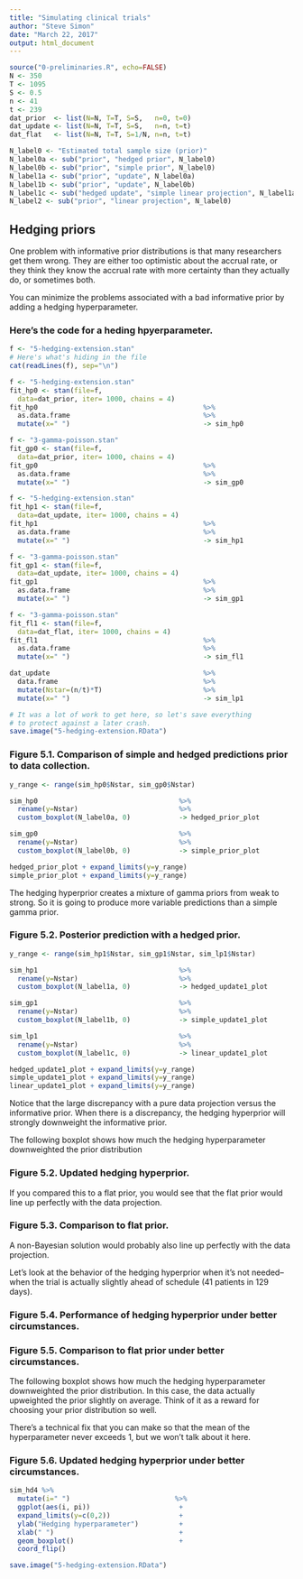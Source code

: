 ```yaml
---
title: "Simulating clinical trials"
author: "Steve Simon"
date: "March 22, 2017"
output: html_document
---
```


```r
source("0-preliminaries.R", echo=FALSE)
N <- 350
T <- 1095
S <- 0.5
n <- 41
t <- 239
dat_prior  <- list(N=N, T=T, S=S,   n=0, t=0)
dat_update <- list(N=N, T=T, S=S,   n=n, t=t)
dat_flat   <- list(N=N, T=T, S=1/N, n=n, t=t)

N_label0 <- "Estimated total sample size (prior)"
N_label0a <- sub("prior", "hedged prior", N_label0)
N_label0b <- sub("prior", "simple prior", N_label0)
N_label1a <- sub("prior", "update", N_label0a)
N_label1b <- sub("prior", "update", N_label0b)
N_label1c <- sub("hedged update", "simple linear projection", N_label1a)
N_label2 <- sub("prior", "linear projection", N_label0)
```

## Hedging priors

One problem with informative prior distributions is that many researchers get them wrong. They are either too optimistic about the accrual rate, or they think they know the accrual rate with more certainty than they actually do, or sometimes both.

You can minimize the problems associated with a bad informative prior by adding a hedging hyperparameter.

### Here's the code for a heding hpyerparameter.

```r
f <- "5-hedging-extension.stan"
# Here's what's hiding in the file 
cat(readLines(f), sep="\n")
```

```r
f <- "5-hedging-extension.stan"
fit_hp0 <- stan(file=f,
  data=dat_prior, iter= 1000, chains = 4)
fit_hp0                                         %>%
  as.data.frame                                 %>%
  mutate(x=" ")                                 -> sim_hp0
```

```r
f <- "3-gamma-poisson.stan"
fit_gp0 <- stan(file=f,
  data=dat_prior, iter= 1000, chains = 4)
fit_gp0                                         %>%
  as.data.frame                                 %>%
  mutate(x=" ")                                 -> sim_gp0
```

```r
f <- "5-hedging-extension.stan"
fit_hp1 <- stan(file=f,
  data=dat_update, iter= 1000, chains = 4)
fit_hp1                                         %>%
  as.data.frame                                 %>%
  mutate(x=" ")                                 -> sim_hp1
```

```r
f <- "3-gamma-poisson.stan"
fit_gp1 <- stan(file=f,
  data=dat_update, iter= 1000, chains = 4)
fit_gp1                                         %>%
  as.data.frame                                 %>%
  mutate(x=" ")                                 -> sim_gp1
```

```r
f <- "3-gamma-poisson.stan"
fit_fl1 <- stan(file=f,
  data=dat_flat, iter= 1000, chains = 4)
fit_fl1                                         %>%
  as.data.frame                                 %>%
  mutate(x=" ")                                 -> sim_fl1
```

```r
dat_update                                      %>%
  data.frame                                    %>%
  mutate(Nstar=(n/t)*T)                         %>%
  mutate(x=" ")                                 -> sim_lp1
```

```r
# It was a lot of work to get here, so let's save everything
# to protect against a later crash.
save.image("5-hedging-extension.RData")
```

### Figure 5.1. Comparison of simple and hedged predictions prior to data collection.

```r
y_range <- range(sim_hp0$Nstar, sim_gp0$Nstar)

sim_hp0                                   %>%
  rename(y=Nstar)                         %>%
  custom_boxplot(N_label0a, 0)            -> hedged_prior_plot

sim_gp0                                   %>%
  rename(y=Nstar)                         %>%
  custom_boxplot(N_label0b, 0)            -> simple_prior_plot

hedged_prior_plot + expand_limits(y=y_range)
simple_prior_plot + expand_limits(y=y_range)
```

The hedging hyperprior creates a mixture of gamma priors from weak to strong. So it is going to produce more variable predictions than a simple gamma prior.

### Figure 5.2. Posterior prediction with a hedged prior.

```r
y_range <- range(sim_hp1$Nstar, sim_gp1$Nstar, sim_lp1$Nstar)

sim_hp1                                   %>%
  rename(y=Nstar)                         %>%
  custom_boxplot(N_label1a, 0)            -> hedged_update1_plot

sim_gp1                                   %>%
  rename(y=Nstar)                         %>%
  custom_boxplot(N_label1b, 0)            -> simple_update1_plot

sim_lp1                                   %>%
  rename(y=Nstar)                         %>%
  custom_boxplot(N_label1c, 0)            -> linear_update1_plot

hedged_update1_plot + expand_limits(y=y_range)
simple_update1_plot + expand_limits(y=y_range)
linear_update1_plot + expand_limits(y=y_range)
```

Notice that the large discrepancy with a pure data projection versus the informative prior. When there is a discrepancy, the hedging hyperprior will strongly downweight the informative prior.

The following boxplot shows how much the hedging hyperparameter downweighted the prior distribution

### Figure 5.2. Updated hedging hyperprior.


If you compared this to a flat prior, you would see that the flat prior would line up perfectly with the data projection.

### Figure 5.3. Comparison to flat prior.


A non-Bayesian solution would probably also line up perfectly with the data projection.


Let's look at the behavior of the hedging hyperprior when it's not needed--when the trial is actually slightly ahead of schedule (41 patients in 129 days).


### Figure 5.4. Performance of hedging hyperprior under better circumstances.


### Figure 5.5. Comparison to flat prior under better circumstances.


The following boxplot shows how much the hedging hyperparameter downweighted the prior distribution. In this case, the data actually upweighted the prior slightly on average. Think of it as a reward for choosing your prior distribution so well. 

There's a technical fix that you can make so that the mean of the hyperparameter never exceeds 1, but we won't talk about it here.

### Figure 5.6. Updated hedging hyperprior under better circumstances.

```r
sim_hd4 %>%
  mutate(i=" ")                          %>%
  ggplot(aes(i, pi))                      +
  expand_limits(y=c(0,2))                 +
  ylab("Hedging hyperparameter")          + 
  xlab(" ")                               +
  geom_boxplot()                          +
  coord_flip()
```

```r
save.image("5-hedging-extension.RData")
```
